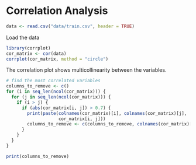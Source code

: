 # Correlation Analysis

```r
data <- read.csv("data/train.csv", header = TRUE)
```
Load the data


```r
library(corrplot)
cor_matrix <- cor(data)
corrplot(cor_matrix, method = "circle")
```
The correlation plot shows multicollinearity between the variables.

```r
# find the most correlated variables
columns_to_remove <- c()
for (i in seq_len(ncol(cor_matrix))) {
  for (j in seq_len(ncol(cor_matrix))) {
    if (i > j) {
      if (abs(cor_matrix[i, j]) > 0.7) {
        print(paste(colnames(cor_matrix)[i], colnames(cor_matrix)[j],
                    cor_matrix[i, j]))
        columns_to_remove <- c(columns_to_remove, colnames(cor_matrix)[j])
      }
    }
  }
}
```


```r
print(columns_to_remove)
```
  
